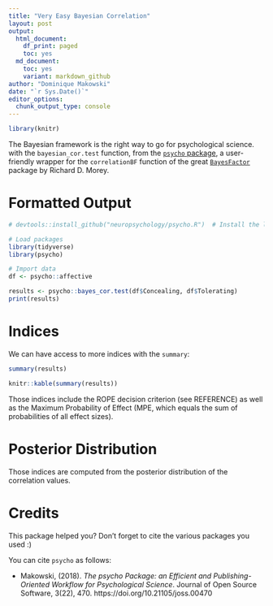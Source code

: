 ```yaml
---
title: "Very Easy Bayesian Correlation"
layout: post
output:
  html_document:
    df_print: paged
    toc: yes
  md_document:
    toc: yes
    variant: markdown_github
author: "Dominique Makowski"
date: "`r Sys.Date()`"
editor_options: 
  chunk_output_type: console
---
```



```r
library(knitr)
```

The Bayesian framework is the right way to go for psychological science. with the `bayesian_cor.test` function, from the [`psycho` package](https://github.com/neuropsychology/psycho.R), a user-friendly wrapper for the `correlationBF` function of the great [`BayesFactor`](https://richarddmorey.github.io/BayesFactor/) package by Richard D. Morey.

# Formatted Output

```r
# devtools::install_github("neuropsychology/psycho.R")  # Install the last psycho version if needed

# Load packages
library(tidyverse)
library(psycho)

# Import data
df <- psycho::affective

results <- psycho::bayes_cor.test(df$Concealing, df$Tolerating)
print(results)
```

# Indices

We can have access to more indices with the `summary`:

```r
summary(results)
```
```r
knitr::kable(summary(results))
```

Those indices include the ROPE decision criterion (see REFERENCE) as well as the Maximum Probability of Effect (MPE, which equals the sum of probabilities of all effect sizes).


# Posterior Distribution

Those indices are computed from the posterior distribution of the correlation values.



# Credits

This package helped you? Don't forget to cite the various packages you used :)

You can cite `psycho` as follows:

- Makowski, (2018). *The psycho Package: an Efficient and Publishing-Oriented Workflow for Psychological Science*. Journal of Open Source Software, 3(22), 470. https://doi.org/10.21105/joss.00470
